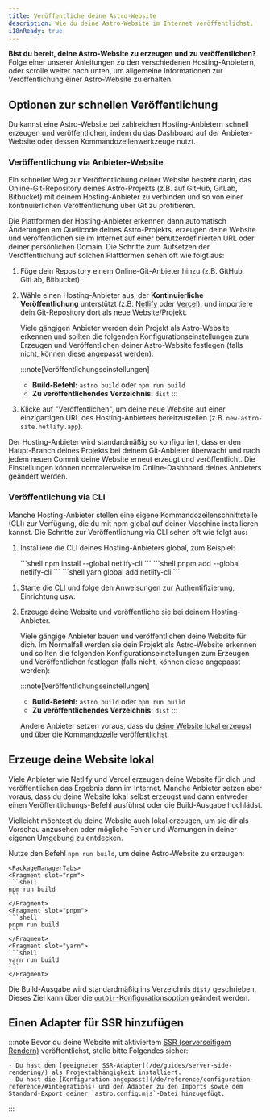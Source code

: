 ```yaml
---
title: Veröffentliche deine Astro-Website
description: Wie du deine Astro-Website im Internet veröffentlichst.
i18nReady: true
---
```


**Bist du bereit, deine Astro-Website zu erzeugen und zu veröffentlichen?**
Folge einer unserer Anleitungen zu den verschiedenen Hosting-Anbietern, oder scrolle weiter nach unten, um allgemeine Informationen zur Veröffentlichung einer Astro-Website zu erhalten.

<DeployGuidesNav />

## Optionen zur schnellen Veröffentlichung

Du kannst eine Astro-Website bei zahlreichen Hosting-Anbietern schnell erzeugen und veröffentlichen, indem du das Dashboard auf der Anbieter-Website oder dessen Kommandozeilenwerkzeuge nutzt.

### Veröffentlichung via Anbieter-Website

Ein schneller Weg zur Veröffentlichung deiner Website besteht darin, das Online-Git-Repository deines Astro-Projekts (z.B. auf GitHub, GitLab, Bitbucket) mit deinem Hosting-Anbieter zu verbinden und so von einer kontinuierlichen Veröffentlichung über Git zu profitieren.

Die Plattformen der Hosting-Anbieter erkennen dann automatisch Änderungen am Quellcode deines Astro-Projekts, erzeugen deine Website und veröffentlichen sie im Internet auf einer benutzerdefinierten URL oder deiner persönlichen Domain. Die Schritte zum Aufsetzen der Veröffentlichung auf solchen Plattformen sehen oft wie folgt aus:

1. Füge dein Repository einem Online-Git-Anbieter hinzu (z.B. GitHub, GitLab, Bitbucket).

1. Wähle einen Hosting-Anbieter aus, der **Kontinuierliche Veröffentlichung** unterstützt (z.B. [Netlify](/de/guides/deploy/netlify/) oder [Vercel](/de/guides/deploy/vercel/)), und importiere dein Git-Repository dort als neue Website/Projekt.

    Viele gängigen Anbieter werden dein Projekt als Astro-Website erkennen und sollten die folgenden Konfigurationseinstellungen zum Erzeugen und Veröffentlichen deiner Astro-Website festlegen (falls nicht, können diese angepasst werden):

    :::note[Veröffentlichungseinstellungen]
    - **Build-Befehl:** `astro build` oder `npm run build`
    - **Zu veröffentlichendes Verzeichnis:** `dist`
    :::

1. Klicke auf "Veröffentlichen", um deine neue Website auf einer einzigartigen URL des Hosting-Anbieters bereitzustellen (z.B. `new-astro-site.netlify.app`).

Der Hosting-Anbieter wird standardmäßig so konfiguriert, dass er den Haupt-Branch deines Projekts bei deinem Git-Anbieter überwacht und nach jedem neuen Commit deine Website erneut erzeugt und veröffentlicht. Die Einstellungen können normalerweise im Online-Dashboard deines Anbieters geändert werden.

### Veröffentlichung via CLI

Manche Hosting-Anbieter stellen eine eigene Kommandozeilen&shy;schnittstelle (CLI) zur Verfügung, die du mit npm global auf deiner Maschine installieren kannst. Die Schritte zur Veröffentlichung via CLI sehen oft wie folgt aus:

1. Installiere die CLI deines Hosting-Anbieters global, zum Beispiel:

    <PackageManagerTabs>
    <Fragment slot="npm">
    ```shell
    npm install --global netlify-cli
    ```
    </Fragment>
    <Fragment slot="pnpm">
    ```shell
    pnpm add --global netlify-cli
    ```
    </Fragment>
    <Fragment slot="yarn">
    ```shell
    yarn global add netlify-cli
    ```
    </Fragment>
  </PackageManagerTabs>

1. Starte die CLI und folge den Anweisungen zur Authentifizierung, Einrichtung usw.

1. Erzeuge deine Website und veröffentliche sie bei deinem Hosting-Anbieter.

    Viele gängige Anbieter bauen und veröffentlichen deine Website für dich. Im Normalfall werden sie dein Projekt als Astro-Website erkennen und sollten die folgenden Konfigurationseinstellungen zum Erzeugen und Veröffentlichen festlegen (falls nicht, können diese angepasst werden):

    :::note[Veröffentlichungseinstellungen]
    - **Build-Befehl:** `astro build` oder `npm run build`
    - **Zu veröffentlichendes Verzeichnis:** `dist`
    :::

    Andere Anbieter setzen voraus, dass du [deine Website lokal erzeugst](#erzeuge-deine-website-lokal) und über die Kommandozeile veröffentlichst.

## Erzeuge deine Website lokal

Viele Anbieter wie Netlify und Vercel erzeugen deine Website für dich und veröffentlichen das Ergebnis dann im Internet. Manche Anbieter setzen aber voraus, dass du deine Website lokal selbst erzeugst und dann entweder einen Veröffentlichungs-Befehl ausführst oder die Build-Ausgabe hochlädst. 

Vielleicht möchtest du deine Website auch lokal erzeugen, um sie dir als Vorschau anzusehen oder mögliche Fehler und Warnungen in deiner eigenen Umgebung zu entdecken.

Nutze den Befehl `npm run build`, um deine Astro-Website zu erzeugen:

    <PackageManagerTabs>
    <Fragment slot="npm">
    ```shell
    npm run build
    ```
    </Fragment>
    <Fragment slot="pnpm">
    ```shell
    pnpm run build
    ```
    </Fragment>
    <Fragment slot="yarn">
    ```shell
    yarn run build
    ```
    </Fragment>
  </PackageManagerTabs>

Die Build-Ausgabe wird standardmäßig ins Verzeichnis `dist/` geschrieben. Dieses Ziel kann über die [`outDir`-Konfigurationsoption](/de/reference/configuration-reference/#outdir) geändert werden.

## Einen Adapter für SSR hinzufügen

:::note
Bevor du deine Website mit aktiviertem [SSR (serverseitigem Rendern)](/de/guides/server-side-rendering/) veröffentlichst, stelle bitte Folgendes sicher:

    - Du hast den [geeigneten SSR-Adapter](/de/guides/server-side-rendering/) als Projektabhängigkeit installiert.
    - Du hast die [Konfiguration angepasst](/de/reference/configuration-reference/#integrations) und den Adapter zu den Imports sowie dem Standard-Export deiner `astro.config.mjs`-Datei hinzugefügt.
:::

